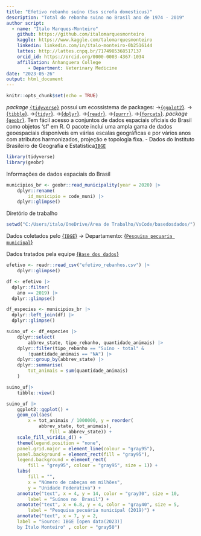 ```yaml
---
title: "Efetivo rebanho suíno (Sus scrofa domesticus)"
description: "Total do rebanho suino no Brasil ano de 1974 - 2019"
author script: 
  - name: "Ítalo Marques-Monteiro"
    github: https://github.com/italomarquesmonteiro
    kaggle: https://www.kaggle.com/talomarquesmonteiro
    linkedin: linkedin.com/in/ítalo-monteiro-0b2516144
    lattes: http://lattes.cnpq.br/7174985368517137
    orcid_id: https://orcid.org/0000-0003-4367-1034
    affiliation: Anhanguera College  
        - Department: Veterinary Medicine
date: "2023-05-26"
output: html_document
---
```

```r
knitr::opts_chunk$set(echo = TRUE)
```
 
   *package* [`{tidyverse}`](https://www.tidyverse.org) possui um ecossistema de packages:
                           ->[{`ggplot2`}](https://ggplot2.tidyverse.org/).
                            ->[{`tibble`}](https://tibble.tidyverse.org/).
                             ->[{`tidyr`}](https://tidyr.tidyverse.org/).
                              ->[{`dplyr`}](https://dplyr.tidyverse.org/).
                               ->[{`readr`}](https://readr.tidyverse.org/).
                                ->[{`purrr`}](https://purrr.tidyverse.org/).
                                 ->[{`forcats`}](https://forcats.tidyverse.org/).
   *package* [{`geobr`}](https://github.com/ipeaGIT/geobr). Tem fácil acesso a conjuntos de dados espaciais oficiais do Brasil como objetos 'sf' em R. O pacote inclui uma ampla gama de dados geoespaciais disponíveis em várias escalas geográficas e por vários anos com atributos harmonizados, projeção e topologia fixa.
                 - Dados do Instituto Brasileiro de Geografia e Estatística[`IBGE`](https://concla.ibge.gov.br/classificacoes/por-tema/codigo-de-areas/codigo-de-areas)

```r
library(tidyverse)
library(geobr)
```


Informações de dados espaciais do Brasil
```r
municipios_br <- geobr::read_municipality(year = 2020) |>
    dplyr::rename(
        id_municipio = code_muni) |>
    dplyr::glimpse()
```


Diretório de trabalho
```r
setwd("C:/Users/italo/OneDrive/Área de Trabalho/VsCode/basedosdados/")
```



Dados coletados pelo [{`IBGE`}](https://www.ibge.gov.br)
        -> Departamento: [{`Pesquisa pecuaria municipal`}](https://www.ibge.gov.br/estatisticas/economicas/agricultura-e-pecuaria/9107-producao-da-pecuaria-municipal.html?=&t=downloads)

Dados tratados pela equipe [{`Base dos dados`}](https://basedosdados.org)
```r
efetivo <- readr::read_csv("efetivo_rebanhos.csv") |>
    dplyr::glimpse()
```

```r
df <- efetivo |>
  dplyr::filter(
    ano == 2019) |>
  dplyr::glimpse()

df_especies <- municipios_br |>
  dplyr::left_join(df) |>
  dplyr::glimpse()
```

```r
suino_uf <- df_especies |>
    dplyr::select(
        abbrev_state, tipo_rebanho, quantidade_animais) |>
    dplyr::filter(tipo_rebanho == "Suíno - total" &
        !quantidade_animais == "NA") |>
    dplyr::group_by(abbrev_state) |>
    dplyr::summarise(
        tot_animais = sum(quantidade_animais)
    )

suino_uf|>
    tibble::view()
```

```r
suino_uf |>
    ggplot2::ggplot() +
    geom_col(aes(
        x = tot_animais / 1000000, y = reorder(
            abbrev_state, tot_animais),
                fill = abbrev_state)) +
    scale_fill_viridis_d() +
    theme(legend.position = "none",
    panel.grid.major = element_line(colour = "gray95"),
    panel.background = element_rect(fill = "gray95"),
    legend.background = element_rect(
        fill = "grey95", colour = "gray95", size = 1)) +
    labs(
        fill = "",
        x = "Número de cabeças em milhões",
        y = "Unidade Federativa") +
    annotate("text", x = 4, y = 14, color = "gray30", size = 10,
        label = "Suínos no  Brasil") +
    annotate("text", x = 6.8, y = 4, color = "gray40", size = 5,
        label = "Pesquisa pecuária municipal (2019)") +
    annotate("text", x = 7, y = 2,
    label = "Source: IBGE [open data(2023)]
    by Ítalo Monteiro" , color = "gray50")
```